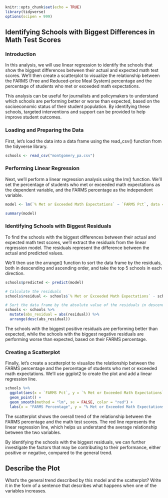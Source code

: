 ```r
knitr::opts_chunk$set(echo = TRUE)
library(tidyverse)
options(scipen = 999)
```

## Identifying Schools with Biggest Differences in Math Test Scores

### Introduction

In this analysis, we will use linear regression to identify the schools that show the biggest differences between their actual and expected math test scores. We'll then create a scatterplot to visualize the relationship between the FARMS (Free and Reduced-price Meal System) percentage and the percentage of students who met or exceeded math expectations.

This analysis can be useful for journalists and policymakers to understand which schools are performing better or worse than expected, based on the socioeconomic status of their student population. By identifying these schools, targeted interventions and support can be provided to help improve student outcomes.

### Loading and Preparing the Data

First, let's load the data into a data frame using the read_csv() function from the tidyverse library.

```r
schools <- read_csv("montgomery_pa.csv")
```

### Performing Linear Regression

Next, we'll perform a linear regression analysis using the lm() function. We'll set the percentage of students who met or exceeded math expectations as the dependent variable, and the FARMS percentage as the independent variable.

```r
model <- lm(`% Met or Exceeded Math Expectations` ~ `FARMS Pct`, data = schools)

summary(model)
```

### Identifying Schools with Biggest Residuals

To find the schools with the biggest differences between their actual and expected math test scores, we'll extract the residuals from the linear regression model. The residuals represent the difference between the actual and predicted values.

We'll then use the arrange() function to sort the data frame by the residuals, both in descending and ascending order, and take the top 5 schools in each direction.

```r
schools$predicted <- predict(model)

# Calculate the residuals
schools$residual <- schools$`% Met or Exceeded Math Expectations` - schools$predicted

# Sort the data frame by the absolute value of the residuals in descending order
schools <- schools %>%
  mutate(abs_residual = abs(residual)) %>%
  arrange(desc(abs_residual))

```
The schools with the biggest positive residuals are performing better than expected, while the schools with the biggest negative residuals are performing worse than expected, based on their FARMS percentage.

### Creating a Scatterplot

Finally, let's create a scatterplot to visualize the relationship between the FARMS percentage and the percentage of students who met or exceeded math expectations. We'll use ggplot2 to create the plot and add a linear regression line.

```r
schools %>%
  ggplot(aes(x = `FARMS Pct`, y = `% Met or Exceeded Math Expectations`)) +
  geom_point() +
  geom_smooth(method = "lm", se = FALSE, color = "red") +
  labs(x = "FARMS Percentage", y = "% Met or Exceeded Math Expectations", title = "Scatterplot of Math Expectations vs FARMS Percentage")
```

The scatterplot shows the overall trend of the relationship between the FARMS percentage and the math test scores. The red line represents the linear regression line, which helps us understand the average relationship between the two variables.

By identifying the schools with the biggest residuals, we can further investigate the factors that may be contributing to their performance, either positive or negative, compared to the general trend.

## Describe the Plot

What's the general trend described by this model and the scatterplot? Write it in the form of a sentence that describes what happens when one of the variables increases.
